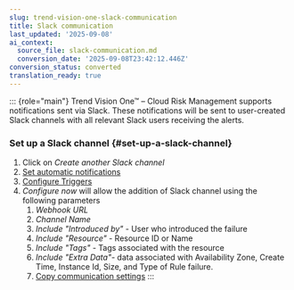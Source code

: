 ```yaml
---
slug: trend-vision-one-slack-communication
title: Slack communication
last_updated: '2025-09-08'
ai_context:
  source_file: slack-communication.md
  conversion_date: '2025-09-08T23:42:12.446Z'
conversion_status: converted
translation_ready: true
---
```


::: {role="main"}
Trend Vision One™ – Cloud Risk Management supports notifications sent via Slack. These notifications will be sent to user-created Slack channels with all relevant Slack users receiving the alerts.

### Set up a Slack channel {#set-up-a-slack-channel}

1.  Click on *Create another Slack channel*
2.  [Set automatic notifications](toggle-automatic-notifications.mdx)
3.  [Configure Triggers](communication-triggers.mdx)
4.  *Configure now* will allow the addition of Slack channel using the following parameters
    1.  *Webhook URL*
    2.  *Channel Name*
    3.  *Include "Introduced by"* - User who introduced the failure
    4.  *Include "Resource"* - Resource ID or Name
    5.  *Include "Tags"* - Tags associated with the resource
    6.  *Include "Extra Data"-* data associated with Availability Zone, Create Time, Instance Id, Size, and Type of Rule failure.
    7.  [Copy communication settings](copy-communication-settings.mdx)
:::
